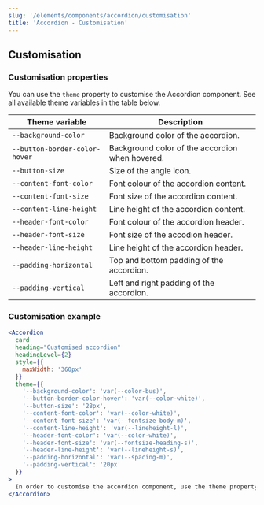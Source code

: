```yaml
---
slug: '/elements/components/accordion/customisation'
title: 'Accordion - Customisation'
---
```



## Customisation

### Customisation properties
You can use the `theme` property to customise the Accordion component. See all available theme variables in the table below.

| Theme variable                           | Description                                     |
| ---------------------------------------- | ----------------------------------------------- |
| <code>--background-color</code>          | Background color of the accordion.              |
| <code>--button-border-color-hover</code> | Background color of the accordion when hovered. |
| <code>--button-size</code>               | Size of the angle icon.                         |
| <code>--content-font-color</code>        | Font colour of the accordion content.           |
| <code>--content-font-size</code>         | Font size of the accordion content.             |
| <code>--content-line-height</code>       | Line height of the accordion content.           |
| <code>--header-font-color</code>         | Font colour of the accordion header.            |
| <code>--header-font-size</code>          | Font size of the accodion header.               |
| <code>--header-line-height</code>        | Line height of the accordion header.            |
| <code>--padding-horizontal</code>        | Top and bottom padding of the accordion.        |
| <code>--padding-vertical</code>          | Left and right padding of the accordion.        |


### Customisation example
<Playground>


```jsx
<Accordion
  card
  heading="Customised accordion"
  headingLevel={2}
  style={{
    maxWidth: '360px'
  }}
  theme={{
    '--background-color': 'var(--color-bus)',
    '--button-border-color-hover': 'var(--color-white)',
    '--button-size': '28px',
    '--content-font-color': 'var(--color-white)',
    '--content-font-size': 'var(--fontsize-body-m)',
    '--content-line-height': 'var(--lineheight-l)',
    '--header-font-color': 'var(--color-white)',
    '--header-font-size': 'var(--fontsize-heading-s)',
    '--header-line-height': 'var(--lineheight-s)',
    '--padding-horizontal': 'var(--spacing-m)',
    '--padding-vertical': '20px'
  }}
>
  In order to customise the accordion component, use the theme property.
</Accordion>
```

```html

```

</Playground>

